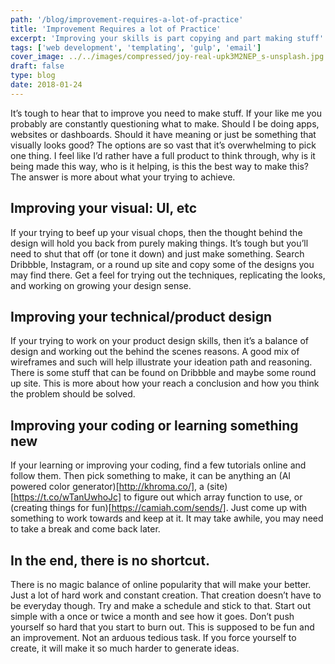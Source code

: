 ```yaml
---
path: '/blog/improvement-requires-a-lot-of-practice'
title: 'Improvement Requires a lot of Practice'
excerpt: 'Improving your skills is part copying and part making stuff'
tags: ['web development', 'templating', 'gulp', 'email']
cover_image: ../../images/compressed/joy-real-upk3M2NEP_s-unsplash.jpg
draft: false
type: blog
date: 2018-01-24
---
```


It’s tough to hear that to improve you need to make stuff. If your like me you probably are constantly questioning what to make. Should I be doing apps, websites or dashboards. Should it have meaning or just be something that visually looks good? The options are so vast that it’s overwhelming to pick one thing. I feel like I’d rather have a full product to think through, why is it being made this way, who is it helping, is this the best way to make this? The answer is more about what your trying to achieve.

## Improving your visual: UI, etc

If your trying to beef up your visual chops, then the thought behind the design will hold you back from purely making things. It’s tough but you’ll need to shut that off (or tone it down) and just make something. Search Dribbble, Instagram, or a round up site and copy some of the designs you may find there. Get a feel for trying out the techniques, replicating the looks, and working on growing your design sense.

## Improving your technical/product design

If your trying to work on your product design skills, then it’s a balance of design and working out the behind the scenes reasons. A good mix of wireframes and such will help illustrate your ideation path and reasoning. There is some stuff that can be found on Dribbble and maybe some round up site. This is more about how your reach a conclusion and how you think the problem should be solved.

## Improving your coding or learning something new

If your learning or improving your coding, find a few tutorials online and follow them. Then pick something to make, it can be anything an (AI powered color generator)[http://khroma.co/], a (site)[https://t.co/wTanUwhoJc] to figure out which array function to use, or (creating things for fun)[https://camiah.com/sends/]. Just come up with something to work towards and keep at it. It may take awhile, you may need to take a break and come back later.

## In the end, there is no shortcut.

There is no magic balance of online popularity that will make your better. Just a lot of hard work and constant creation. That creation doesn’t have to be everyday though. Try and make a schedule and stick to that. Start out simple with a once or twice a month and see how it goes. Don’t push yourself so hard that you start to burn out. This is supposed to be fun and an improvement. Not an arduous tedious task. If you force yourself to create, it will make it so much harder to generate ideas.
